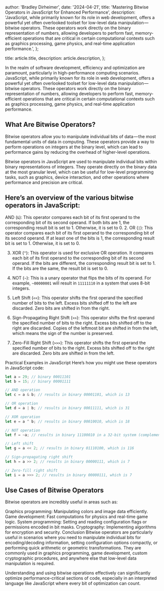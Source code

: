 
  author: 'Bradley Dirheimer',
  date: '2024-04-21',
  title: 'Mastering Bitwise Operators in JavaScript for Enhanced Performance',
  description:
    'JavaScript, while primarily known for its role in web development, offers a powerful yet often overlooked toolset for low-level data manipulation — bitwise operators. These operators work directly on the binary representation of numbers, allowing developers to perform fast, memory-efficient operations that are critical in certain computational contexts such as graphics processing, game physics, and real-time application performance.',
};

  title: article.title,
  description: article.description,
};


In the realm of software development, efficiency and optimization are paramount, particularly in high-performance computing scenarios. JavaScript, while primarily known for its role in web development, offers a powerful yet often overlooked toolset for low-level data manipulation — bitwise operators. These operators work directly on the binary representation of numbers, allowing developers to perform fast, memory-efficient operations that are critical in certain computational contexts such as graphics processing, game physics, and real-time application performance.

## What Are Bitwise Operators?

Bitwise operators allow you to manipulate individual bits of data — the most fundamental units of data in computing. These operators provide a way to perform operations on integers at the binary level, which can lead to performance gains by reducing the overhead of higher-level operations.

Bitwise operators in JavaScript are used to manipulate individual bits within binary representations of integers. They operate directly on the binary data at the most granular level, which can be useful for low-level programming tasks, such as graphics, device interaction, and other operations where performance and precision are critical.

## Here’s an overview of the various bitwise operators in JavaScript:

AND (`&`): This operator compares each bit of its first operand to the corresponding bit of its second operand. If both bits are 1, the corresponding result bit is set to 1. Otherwise, it is set to 0. 2. OR (`|`): This operator compares each bit of its first operand to the corresponding bit of its second operand. If at least one of the bits is 1, the corresponding result bit is set to 1. Otherwise, it is set to 0.

3. XOR (`^`): This operator is used for exclusive OR operation. It compares each bit of its first operand to the corresponding bit of its second operand. If the bits are different, the corresponding result bit is set to 1. If the bits are the same, the result bit is set to 0.

4. NOT (`~`): This is a unary operator that flips the bits of its operand. For example, `~00000001` will result in `11111110` in a system that uses 8-bit integers.

5. Left Shift (`<<`): This operator shifts the first operand the specified number of bits to the left. Excess bits shifted off to the left are discarded. Zero bits are shifted in from the right.

6. Sign-Propagating Right Shift (`>>`): This operator shifts the first operand the specified number of bits to the right. Excess bits shifted off to the right are discarded. Copies of the leftmost bit are shifted in from the left, which means the sign of the number is preserved.

7. Zero-Fill Right Shift (`>>>`): This operator shifts the first operand the specified number of bits to the right. Excess bits shifted off to the right are discarded. Zero bits are shifted in from the left.

Practical Examples in JavaScript
Here’s how you might use these operators in JavaScript code:

```js
let a = 29; // binary 00011101
let b = 15; // binary 00001111

// AND operation
let c = a & b; // results in binary 00001101, which is 13

// OR operation
let d = a | b; // results in binary 00011111, which is 31

// XOR operation
let e = a ^ b; // results in binary 00010010, which is 18

// NOT operation
let f = ~a; // results in binary 11100010 in a 32-bit system (complement)

// Left shift
let g = a << 2; // results in binary 01110100, which is 116

// Sign-propagating right shift
let h = a >> 2; // results in binary 00000111, which is 7

// Zero-fill right shift
let i = a >>> 2; // results in binary 00000111, which is 7
```

## Use Cases of Bitwise Operators

Bitwise operators are incredibly useful in areas such as:

Graphics programming: Manipulating colors and image data efficiently.
Game development: Fast computations for physics and real-time game logic.
System programming: Setting and reading configuration flags or permissions encoded in bit masks.
Cryptography: Implementing algorithms for encryption and security.
Conclusion
Bitwise operators are particularly useful in scenarios where you need to manipulate individual bits for encoding/decoding information, setting configuration options compactly, or performing quick arithmetic or geometric transformations. They are commonly used in graphics programming, game development, custom cryptographic procedures, and anywhere else that low-level data manipulation is required.

Understanding and using bitwise operations effectively can significantly optimize performance-critical sections of code, especially in an interpreted language like JavaScript where every bit of optimization can count.
